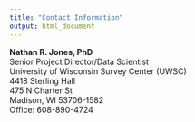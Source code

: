 ---
title: "Contact Information"
output: html_document
---

**Nathan R. Jones, PhD**\
Senior Project Director/Data Scientist\
University of Wisconsin Survey Center (UWSC)\
4418 Sterling Hall\
475 N Charter St\
Madison, WI 53706-1582\
Office: 608-890-4724
